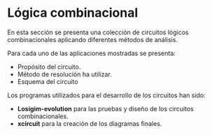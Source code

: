 # Lógica combinacional {#intro}

En esta sección se presenta una colección de circuitos lógicos combinacionales aplicando diferentes métodos de análisis.

Para cada uno de las aplicaciones mostradas se presenta:

-   Propósito del circuito.
-   Método de resolución ha utilizar.
-   Esquema del circuito

Los programas utilizados para el desarrollo de los circuitos han sido:

-   **Losigim-evolution** para las pruebas y diseño de los circuitos combinacionales.
-   **xcircuit** para la creación de los diagramas finales.
